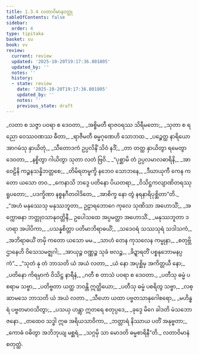 ```yaml
---
title: 1.3.4 လတာဝိမာနဝတ္ထု
tableOfContents: false
sidebar:
  order: 4
type: tipitaka
basket: su
book: vv
review:
  current: review
  updated: '2025-10-20T19:17:36.801805'
  updated_by: ''
  notes: ''
  history:
  - state: review
    date: '2025-10-20T19:17:36.801805'
    updated_by: ''
    notes: ''
    previous_state: draft
---
```



<DynamicBreadcrumb />


<ReviewStatus review={frontmatter.review} showDetails={true} />

<HypothesisAnnotation frontmatter={frontmatter} />

<Division number="316" book="vv" e="ch" v="19" p="37">

<Paragraph number="341" type="verses" book="vv">
_လတာ စ သဇ္ဇာ ပဝရာ စ ဒေဝတာ,_  
_အစ္စိမတီ ရာဇဝရဿ သိရီမတော;_  
_သုတာ စ ရညော ဝေဿဝဏဿ ဓီတာ,_  
_ရာဇီမတီ ဓမ္မဂုဏေဟိ သောဘထ._  

</Paragraph>

</Division>
<Division number="317" book="vv" e="ch" v="19" p="38">

<Paragraph number="342" type="verses" book="vv">
_ပဉ္စေတ္ထ နာရိယော အာဂမံသု နှာယိတုံ,_  
_သီတောဒကံ ဥပ္ပလိနိံ သိဝံ နဒိံ;_  
_တာ တတ္ထ နှာယိတွာ ရမေတွာ ဒေဝတာ,_  
_နစ္စိတွာ ဂါယိတွာ သုတာ လတံ ဗြဝိ._  

</Paragraph>

</Division>
<Division number="318" book="vv" e="ch" v="19" p="38">

<Paragraph number="343" type="verses" book="vv">
_“ပုစ္ဆာမိ တံ ဥပ္ပလမာလဓာရိနိ,_  
_အာဝေဠိနိ ကဉ္စနသန္နိဘတ္တစေ;_  
_တိမိရတမ္ဗက္ခိ နဘေဝ သောဘနေ,_  
_ဒီဃာယုကီ ကေန ကတော ယသော တဝ._  

</Paragraph>

</Division>
<Division number="319" book="vv" e="ch" v="19" p="38">

<Paragraph number="344" type="verses" book="vv">
_ကေနာသိ ဘဒ္ဒေ ပတိနော ပိယတရာ,_  
_ဝိသိဋ္ဌကလျာဏိတရဿု ရူပတော;_  
_ပဒက္ခိဏာ နစ္စနဂီတဝါဒိတေ,_  
_အာစိက္ခ နော တွံ နရနာရိပုစ္ဆိတာ”တိ._  

</Paragraph>

</Division>
<Division number="320" book="vv" e="ch" v="19" p="38">

<Paragraph number="345" book="vv">
_“အဟံ မနုဿေသု မနုဿဘူတာ,_  
ဥဠာရဘောဂေ ကုလေ သုဏိသာ အဟောသိံ;_  
_အက္ကောဓနာ ဘတ္တုဝသာနုဝတ္တိနီ,_  
ဥပေါသထေ အပ္ပမတ္တာ အဟောသိံ._  

</Paragraph>

</Division>
<Division number="321" book="vv" e="ch" v="19" p="38">

<Paragraph number="346" type="verses" book="vv">
_မနုဿဘူတာ ဒဟရာ အပါပိကာ,_  
_ပသန္နစိတ္တာ ပတိမာဘိရာဓယိံ;_  
_သဒေဝရံ သဿသုရံ သဒါသကံ,_  
_အဘိရာဓယိံ တမှိ ကတော ယသော မမ._  

</Paragraph>

</Division>
<Division number="322" book="vv" e="ch" v="19" p="38">

<Paragraph number="347" type="verses" book="vv">
_သာဟံ တေန ကုသလေန ကမ္မုနာ,_  
_စတုဗ္ဘိ ဌာနေဟိ ဝိသေသမဇ္ဈဂါ;_  
_အာယုဉ္စ ဝဏ္ဏဉ္စ သုခံ ဗလဉ္စ,_  
_ခိဍ္ဍာရတိံ ပစ္စနုဘောမနပ္ပကံ”._  

</Paragraph>

</Division>
<Division number="323" book="vv" e="ch" v="19" p="38">

<Paragraph number="348" type="verses" book="vv">
_“သုတံ နု တံ ဘာသတိ ယံ အယံ လတာ,_  
_ယံ နော အပုစ္ဆိမှ အကိတ္တယီ နော;_  
_ပတိနော ကိရမှာကံ ဝိသိဋ္ဌ နာရီနံ,_  
_ဂတီ စ တာသံ ပဝရာ စ ဒေဝတာ._  

</Paragraph>

</Division>
<Division number="324" book="vv" e="ch" v="19" p="39">

<Paragraph number="349" type="verses" book="vv">
_ပတီသု ဓမ္မံ ပစရာမ သဗ္ဗာ,_  
_ပတိဗ္ဗတာ ယတ္ထ ဘဝန္တိ ဣတ္ထိယော;_  
_ပတီသု ဓမ္မံ ပစရိတွ သဗ္ဗာ,_  
_လစ္ဆာမသေ ဘာသတိ ယံ အယံ လတာ._  

</Paragraph>

</Division>
<Division number="325" book="vv" e="ch" v="19" p="39">

<Paragraph number="350" type="verses" book="vv">
_သီဟော ယထာ ပဗ္ဗတသာနုဂေါစရော,_  
_မဟိန္ဓရံ ပဗ္ဗတမာဝသိတွာ;_  
_ပသယှ ဟန္တွာ ဣတရေ စတုပ္ပဒေ,_  
_ခုဒ္ဒေ မိဂေ ခါဒတိ မံသဘောဇနော._  

</Paragraph>

</Division>
<Division number="326" book="vv" e="ch" v="19" p="39">

<Paragraph number="351" type="verses" book="vv">
_တထေဝ သဒ္ဓါ ဣဓ အရိယသာဝိကာ,_  
_ဘတ္တာရံ နိဿာယ ပတိံ အနုဗ္ဗတာ;_  
_ကောဓံ ဝဓိတွာ အဘိဘုယျ မစ္ဆရံ,_  
_သဂ္ဂမှိ သာ မောဒတိ ဓမ္မစာရိနီ”တိ._  


</Paragraph>
</Division>

<Paragraph number="352" type="center" book="vv">
လတာဝိမာနံ စတုတ္ထံ.
</Paragraph>